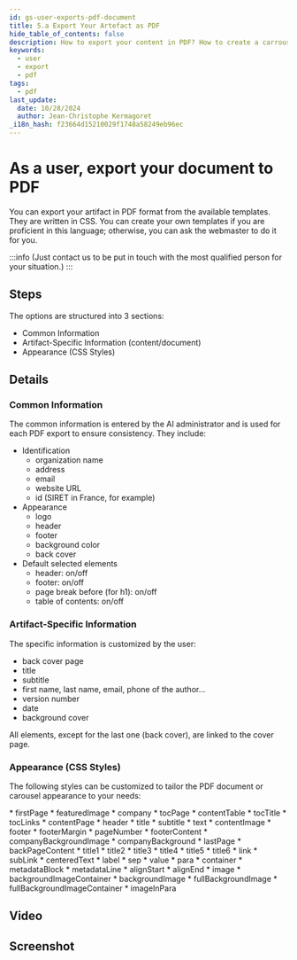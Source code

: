 ```yaml
---
id: gs-user-exports-pdf-document
title: 5.a Export Your Artefact as PDF
hide_table_of_contents: false
description: How to export your content in PDF? How to create a carrousel?
keywords:
  - user
  - export
  - pdf
tags:
  - pdf
last_update:
  date: 10/28/2024
  author: Jean-Christophe Kermagoret
_i18n_hash: f23664d15210029f1748a58249eb96ec
---
```

# As a user, export your document to PDF

You can export your artifact in PDF format from the available templates. They are written in CSS. You can create your own templates if you are proficient in this language; otherwise, you can ask the webmaster to do it for you.

:::info
(Just contact us to be put in touch with the most qualified person for your situation.)
:::

## Steps

The options are structured into 3 sections:
* Common Information
* Artifact-Specific Information (content/document)
* Appearance (CSS Styles)

## Details

### Common Information

The common information is entered by the AI administrator and is used for each PDF export to ensure consistency. They include:

* Identification
  - organization name
  - address
  - email
  - website URL
  - id (SIRET in France, for example)
* Appearance
  - logo
  - header
  - footer
  - background color
  - back cover
* Default selected elements
  - header: on/off
  - footer: on/off
  - page break before (for h1): on/off
  - table of contents: on/off

### Artifact-Specific Information

The specific information is customized by the user:
* back cover page
* title
* subtitle
* first name, last name, email, phone of the author...
* version number
* date
* background cover

All elements, except for the last one (back cover), are linked to the cover page.

### Appearance (CSS Styles)

The following styles can be customized to tailor the PDF document or carousel appearance to your needs:

<Columns>
<Column>
* firstPage 
* featuredImage
* company
* tocPage
* contentTable
* tocTitle
* tocLinks
* contentPage
* header
* title
* subtitle
* text
* contentImage
* footer
* footerMargin
</Column>
<Column>
* pageNumber
* footerContent
* companyBackgroundImage
* companyBackground
* lastPage
* backPageContent
* title1
* title2
* title3
* title4
* title5
* title6
* link
* subLink
* centeredText
</Column>
<Column>
* label
* sep
* value
* para
* container
* metadataBlock
* metadataLine
* alignStart
* alignEnd
* image
* backgroundImageContainer
* backgroundImage
* fullBackgroundImage
* fullBackgroundImageContainer
* imageInPara
</Column>
</Columns>

## Video


## Screenshot
